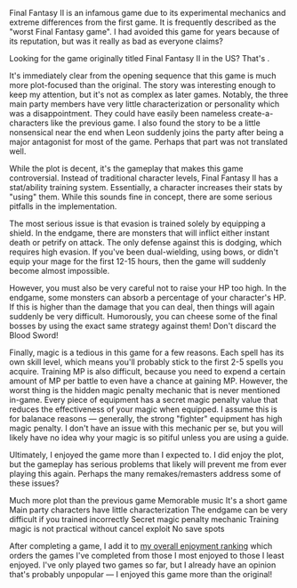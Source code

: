 Final Fantasy&nbsp;II is an infamous game due to its experimental mechanics and extreme differences from the first game.
It is frequently described as the "worst Final Fantasy game". I had avoided this game for years because of its
reputation, but was it really as bad as everyone claims?

<GameHeader game={props.game} />

<TranslationNote name="Chaos Rush&nbsp;(v2.2b)" link="https://www.romhacking.net/translations/2656/" />

<Note>Looking for the game originally titled Final Fantasy&nbsp;II in the US? That's
<GameLink slug="final_fantasy_iv" />.</Note>

It's immediately clear from the opening sequence that this game is much more plot-focused than the original. The story
was interesting enough to keep my attention, but it's not as complex as later games. Notably, the three main party
members have very little characterization or personality which was a disappointment. They could have easily been
nameless create-a-characters like the previous game. I also found the story to be a little nonsensical near the end when
<Spoiler>Leon suddenly joins the party after being a major antagonist for most of the game.</Spoiler> Perhaps that part
was not translated well.

While the plot is decent, it's the gameplay that makes this game controversial. Instead of traditional character levels,
Final Fantasy&nbsp;II has a stat/ability training system. Essentially, a character increases their stats by "using"
them. While this sounds fine in concept, there are some serious pitfalls in the implementation.

The most serious issue is that evasion is trained solely by equipping a shield. In the endgame, there are monsters that
will inflict either instant death or petrify on attack. The only defense against this is dodging, which requires high
evasion. If you've been dual-wielding, using bows, or didn't equip your mage for the first 12-15 hours, then the game
will suddenly become almost impossible.

However, you must also be very careful not to raise your HP too high. In the endgame, some monsters can absorb a
percentage of your character's HP. If this is higher than the damage that you can deal, then things will again suddenly
be very difficult. Humorously, you can cheese some of the final bosses by using the exact same strategy against them!
<Spoiler>Don't discard the Blood Sword!</Spoiler>

Finally, magic is a tedious in this game for a few reasons. Each spell has its own skill level, which means you'll
probably stick to the first 2-5 spells you acquire. Training MP is also difficult, because you need to expend a certain
amount of MP per battle to even have a chance at gaining MP. However, the worst thing is the hidden magic penalty
mechanic that is never mentioned in-game. Every piece of equipment has a secret magic penalty value that reduces the
effectiveness of your magic when equipped. I assume this is for balanace reasons &mdash; generally, the strong "fighter"
equipment has high magic penalty. I don't have an issue with this mechanic per&nbsp;se, but you will likely have no idea
why your magic is so pitiful unless you are using a guide.

Ultimately, I enjoyed the game more than I expected to. I did enjoy the plot, but the gameplay has serious problems that
likely will prevent me from ever playing this again. Perhaps the many remakes/remasters address some of these issues?

<LikedDisliked>
  <LikedList>
    <LikedItem>Much more plot than the previous game</LikedItem>
    <LikedItem>Memorable music</LikedItem>
    <LikedItem>It's a short game</LikedItem>
  </LikedList>
  <DislikedList>
    <DislikedItem>Main party characters have little characterization</DislikedItem>
    <DislikedItem>The endgame can be very difficult if you trained incorrectly</DislikedItem>
    <DislikedItem>Secret magic penalty mechanic</DislikedItem>
    <DislikedItem>Training magic is not practical without cancel exploit</DislikedItem>
    <DislikedItem>No save spots</DislikedItem>
  </DislikedList>
</LikedDisliked>

After completing a game, I add it to [my overall enjoyment ranking](/ranking) which orders the games I've completed from
those I most enjoyed to those I least enjoyed. I've only played two games so far, but I already have an opinion that's
probably unpopular &mdash; I enjoyed this game more than the original!

<GameRanking game={props.slug} />
